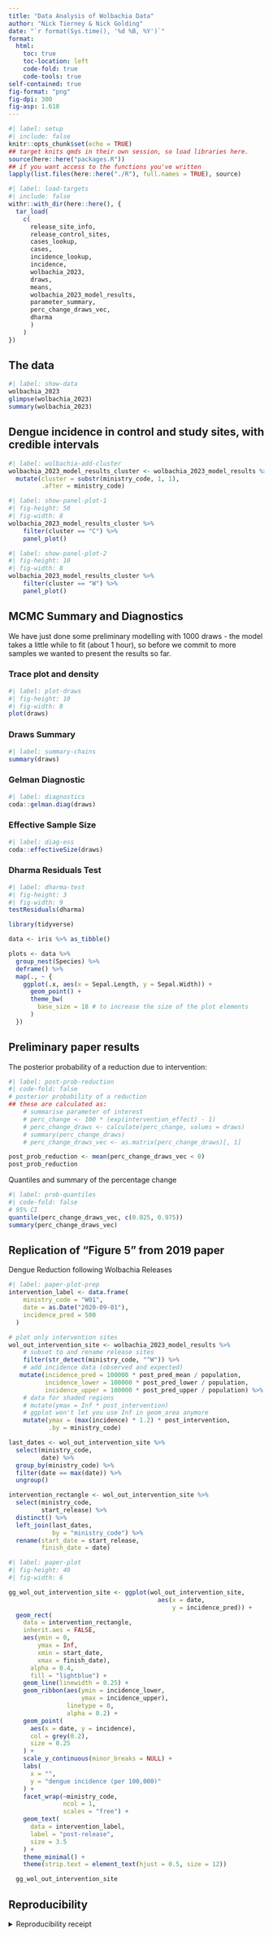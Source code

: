 ```yaml
---
title: "Data Analysis of Wolbachia Data"
author: "Nick Tierney & Nick Golding"
date: "`r format(Sys.time(), '%d %B, %Y')`"
format: 
  html:
    toc: true
    toc-location: left
    code-fold: true
    code-tools: true
self-contained: true
fig-format: "png"
fig-dpi: 300
fig-asp: 1.618
---
```


```r
#| label: setup
#| include: false
knitr::opts_chunk$set(echo = TRUE)
## target knits qmds in their own session, so load libraries here.
source(here::here("packages.R"))
## if you want access to the functions you've written
lapply(list.files(here::here("./R"), full.names = TRUE), source)
```

```r
#| label: load-targets
#| include: false
withr::with_dir(here::here(), {
  tar_load(
    c(
      release_site_info,
      release_control_sites,
      cases_lookup,
      cases,
      incidence_lookup,
      incidence,
      wolbachia_2023,
      draws,
      means,
      wolbachia_2023_model_results,
      parameter_summary,
      perc_change_draws_vec,
      dharma
      )
    )
})
```

## The data

```r
#| label: show-data
wolbachia_2023
glimpse(wolbachia_2023)
summary(wolbachia_2023)
```

## Dengue incidence in control and study sites, with credible intervals

```r
#| label: wolbachia-add-cluster
wolbachia_2023_model_results_cluster <- wolbachia_2023_model_results %>% 
  mutate(cluster = substr(ministry_code, 1, 1),
         .after = ministry_code)
```

```r
#| label: show-panel-plot-1
#| fig-height: 50
#| fig-width: 8
wolbachia_2023_model_results_cluster %>%
    filter(cluster == "C") %>%
    panel_plot()
```

```r
#| label: show-panel-plot-2
#| fig-height: 10
#| fig-width: 8
wolbachia_2023_model_results_cluster %>%
    filter(cluster == "W") %>%
    panel_plot()
```

## MCMC Summary and Diagnostics

We have just done some preliminary modelling with 1000 draws - the model takes a little while to fit (about 1 hour), so before we commit to more samples we wanted to present the results so far.

### Trace plot and density

```r
#| label: plot-draws
#| fig-height: 10
#| fig-width: 8
plot(draws)
```

::: {.panel-tabset}

### Draws Summary

```r
#| label: summary-chains
summary(draws)
```

### Gelman Diagnostic

```r
#| label: diagnostics
coda::gelman.diag(draws)
```

### Effective Sample Size

```r
#| label: diag-ess
coda::effectiveSize(draws)
```

### Dharma Residuals Test

```r
#| label: dharma-test
#| fig-height: 3
#| fig-width: 9
testResiduals(dharma)
```

:::
```r
library(tidyverse)

data <- iris %>% as_tibble()

plots <- data %>%
  group_nest(Species) %>% 
  deframe() %>% 
  map(., ~ {
    ggplot(.x, aes(x = Sepal.Length, y = Sepal.Width)) + 
      geom_point() +
      theme_bw(
        base_size = 18 # to increase the size of the plot elements
      )
  }) 

```



## Preliminary paper results

The posterior probability of a reduction due to intervention:

```r
#| label: post-prob-reduction
#| code-fold: false
# posterior probability of a reduction
## these are calculated as:
    # summarise parameter of interest
    # perc_change <- 100 * (exp(intervention_effect) - 1)
    # perc_change_draws <- calculate(perc_change, values = draws)
    # summary(perc_change_draws)
    # perc_change_draws_vec <- as.matrix(perc_change_draws)[, 1]

post_prob_reduction <- mean(perc_change_draws_vec < 0)
post_prob_reduction
```

Quantiles and summary of the percentage change

```r
#| label: prob-quantiles
#| code-fold: false
# 95% CI
quantile(perc_change_draws_vec, c(0.025, 0.975))
summary(perc_change_draws_vec)
```

## Replication of "Figure 5" from 2019 paper

Dengue Reduction following Wolbachia Releases

```r
#| label: paper-plot-prep
intervention_label <- data.frame(
    ministry_code = "W01",
    date = as.Date("2020-09-01"),
    incidence_pred = 500
  )

# plot only intervention sites
wol_out_intervention_site <- wolbachia_2023_model_results %>%
    # subset to and rename release sites
    filter(str_detect(ministry_code, "^W")) %>%
    # add incidence data (observed and expected)
   mutate(incidence_pred = 100000 * post_pred_mean / population,
          incidence_lower = 100000 * post_pred_lower / population,
          incidence_upper = 100000 * post_pred_upper / population) %>%
    # data for shaded regions
    # mutate(ymax = Inf * post_intervention)
    # ggplot won't let you use Inf in geom_area anymore
    mutate(ymax = (max(incidence) * 1.2) * post_intervention,
           .by = ministry_code)
```


```r
last_dates <- wol_out_intervention_site %>% 
  select(ministry_code,
         date) %>% 
  group_by(ministry_code) %>% 
  filter(date == max(date)) %>% 
  ungroup()

intervention_rectangle <- wol_out_intervention_site %>% 
  select(ministry_code,
         start_release) %>% 
  distinct() %>% 
  left_join(last_dates,
            by = "ministry_code") %>% 
  rename(start_date = start_release,
         finish_date = date)

```


```r
#| label: paper-plot
#| fig-height: 40
#| fig-width: 6

gg_wol_out_intervention_site <- ggplot(wol_out_intervention_site,
                                         aes(x = date, 
                                             y = incidence_pred)) +
  geom_rect(
    data = intervention_rectangle,
    inherit.aes = FALSE,
    aes(ymin = 0,
        ymax = Inf,
        xmin = start_date,
        xmax = finish_date),
      alpha = 0.4,
      fill = "lightblue") +
    geom_line(linewidth = 0.25) +
    geom_ribbon(aes(ymin = incidence_lower,
                    ymax = incidence_upper),
                linetype = 0,
                alpha = 0.2) +
    geom_point(
      aes(x = date, y = incidence),
      col = grey(0.2),
      size = 0.25
    ) +
    scale_y_continuous(minor_breaks = NULL) +
    labs(
      x = "",
      y = "dengue incidence (per 100,000)"
    ) +
    facet_wrap(~ministry_code, 
               ncol = 1,
               scales = "free") +
    geom_text(
      data = intervention_label,
      label = "post-release",
      size = 3.5
    ) +
    theme_minimal() +
    theme(strip.text = element_text(hjust = 0.5, size = 12))

  gg_wol_out_intervention_site

```


## Reproducibility

<details><summary>Reproducibility receipt</summary>

```r
## datetime
Sys.time()

## repository
if(requireNamespace('git2r', quietly = TRUE)) {
  git2r::repository()
} else {
  c(
    system2("git", args = c("log", "--name-status", "-1"), stdout = TRUE),
    system2("git", args = c("remote", "-v"), stdout = TRUE)
  )
}

## session info
sessionInfo()
```

</details>
